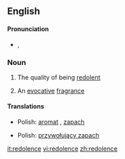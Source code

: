 ==English==

====Pronunciation====
* {{IPA|/ˈred.əl.ənts/}}, {{SAMPA|/"rEd.@l.@nts/}}

===Noun===
{{en-noun|s|-}}

#{{uncountable}} The quality of being [[redolent]]
#{{countable}} An [[evocative]] [[fragrance]]

====Translations====
{{trans-top|the quality of being redolent}}
{{trans-mid}}
* Polish: [[aromat]] {{m}}, [[zapach]] {{m}}
{{trans-bottom}}

{{trans-top|an evocative fragrance}}
{{trans-mid}}
* Polish: [[przywołujący zapach]] {{m}}
{{trans-bottom}}

[[it:redolence]]
[[vi:redolence]]
[[zh:redolence]]